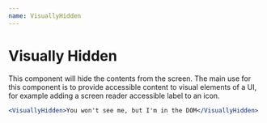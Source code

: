 ```yaml
---
name: VisuallyHidden
---
```


# Visually Hidden

<ComponentDetail of="VisuallyHidden" status="experimental" />

This component will hide the contents from the screen. The main use for this component is to provide accessible content to visual elements of a UI, for example adding a screen reader accessible label to an icon.

```jsx
<VisuallyHidden>You won't see me, but I'm in the DOM</VisuallyHidden>
```
